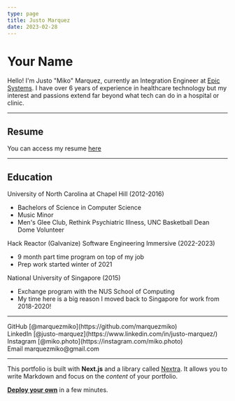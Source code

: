 ```yaml
---
type: page
title: Justo Marquez
date: 2023-02-28
---
```


# Your Name

Hello! I'm Justo "Miko" Marquez, currently an Integration Engineer at <a href="https://www.epic.com/">Epic Systems</a>. I have over 6 years of experience in healthcare technology but my interest and passions extend far beyond what tech can do in a hospital or clinic.


---

## Resume

You can access my resume <a href="https://docs.google.com/document/d/1BUhp3YZtvexHnW5Nj0H2a2SiVG4DDHTjJbyKTxPRArc/edit?usp=sharing">here</a>

---

## Education

University of North Carolina at Chapel Hill (2012-2016)
- Bachelors of Science in Computer Science
- Music Minor
- Men's Glee Club, Rethink Psychiatric Illness, UNC Basketball Dean Dome Volunteer

Hack Reactor (Galvanize) Software Engineering Immersive (2022-2023)
- 9 month part time program on top of my job
- Prep work started winter of 2021

National University of Singapore (2015)
- Exchange program with the NUS School of Computing
- My time here is a big reason I moved back to Singapore for work from 2018-2020!

---

<div>
  GitHub [@marquezmiko](https://github.com/marquezmiko)
  <br />
  LinkedIn [@justo-marquez](https://www.linkedin.com/in/justo-marquez/)
  <br />
  Instagram [@miko.photo](https://instagram.com/miko.photo)
  <br />
  Email marquezmiko@gmail.com
</div>

---

This portfolio is built with **Next.js** and a library called [Nextra](https://nextra.vercel.app/). It allows you to write Markdown and focus on the _content_ of your portfolio.

[**Deploy your own**](https://vercel.com/new/git/external?repository-url=https://github.com/vercel/next.js/tree/canary/examples/blog&project-name=portfolio&repository-name=portfolio) in a few minutes.
